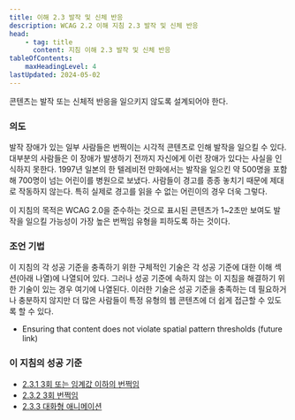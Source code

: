 ```yaml
---
title: 이해 2.3 발작 및 신체 반응
description: WCAG 2.2 이해 지침 2.3 발작 및 신체 반응
head:
    - tag: title
      content: 지침 이해 2.3 발작 및 신체 반응
tableOfContents:
    maxHeadingLevel: 4
lastUpdated: 2024-05-02
---
```



<Card title="지침">
콘텐츠는 발작 또는 신체적 반응을 일으키지 않도록 설계되어야 한다.
</Card>

### 의도

발작 장애가 있는 일부 사람들은 번쩍이는 시각적 콘텐츠로 인해 발작을 일으킬 수 있다. 대부분의 사람들은 이 장애가 발생하기 전까지 자신에게 이런 장애가 있다는 사실을 인식하지 못한다. 1997년 일본의 한 텔레비전 만화에서는 발작을 일으킨 약 500명을 포함해 700명이 넘는 어린이를 병원으로 보냈다. 사람들이 경고를 종종 놓치기 때문에 제대로 작동하지 않는다. 특히 실제로 경고를 읽을 수 없는 어린이의 경우 더욱 그렇다.

이 지침의 목적은 WCAG 2.0을 준수하는 것으로 표시된 콘텐츠가 1~2초만 보여도 발작을 일으킬 가능성이 가장 높은 번쩍임 유형을 피하도록 하는 것이다.

### 조언 기법

이 지침의 각 성공 기준을 충족하기 위한 구체적인 기술은 각 성공 기준에 대한 이해 섹션(아래 나열)에 나열되어 있다. 그러나 성공 기준에 속하지 않는 이 지침을 해결하기 위한 기술이 있는 경우 여기에 나열된다. 이러한 기술은 성공 기준을 충족하는 데 필요하거나 충분하지 않지만 더 많은 사람들이 특정 유형의 웹 콘텐츠에 더 쉽게 접근할 수 있도록 할 수 있다.

*   Ensuring that content does not violate spatial pattern thresholds (future link)

### 이 지침의 성공 기준

*   [2.3.1 3회 또는 임계값 이하의 번쩍임](three-flashes-or-below-threshold)
*   [2.3.2 3회 번쩍임](three-flashes)
*   [2.3.3 대화형 애니메이션](animation-from-interactions)

